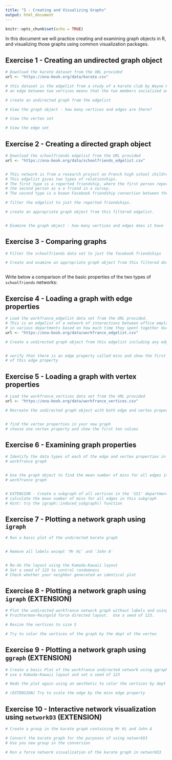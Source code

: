 ```yaml
---
title: "5 - Creating and Visualizing Graphs"
output: html_document
---
```


```r
knitr::opts_chunk$set(echo = TRUE)
```

In this document we will practice creating and examining graph objects in R, and visualizing those graphs using common visualization packages.

## Exercise 1 - Creating an undirected graph object

```r
# Download the karate dataset from the URL provided
url <- "https://ona-book.org/data/karate.csv"


```

```r
# this dataset is the edgelist from a study of a karate club by Wayne W. Zachary in 1977
# an edge between two vertices means that the two members socialized outside the club

# create an undirected graph from the edgelist

```

```r
# View the graph object - how many vertices and edges are there?

```

```r
# View the vertex set

```

```r
# View the edge set


```


## Exercise 2 - Creating a directed graph object

```r
# Download the schoolfriends edgelist from the URL provided
url <- "https://ona-book.org/data/schoolfriends_edgelist.csv"



```

```r
# This network is from a research project on French high school children
# This edgelist gives two types of relationships.
# The first type is a reported friendship, where the first person reported
# the second person as a a friend in a survey.
# The second type is a known Facebook friendship connection between the two.

# filter the edgelist to just the reported friendships.

```

```r
# create an appropriate graph object from this filtered edgelist. 



```


```r
# Examine the graph object - how many vertices and edges does it have

```


## Exercise 3 - Comparing graphs

```r
# Filter the schoolfriends data set to just the facebook friendships


```

```r
# Create and examine an appropriate graph object from this filtered data set



```

Write below a comparison of the basic properties of the two types of `schoolfriends` networks:



## Exercise 4 - Loading a graph with edge properties

```r
# Load the workfrance_edgelist data set from the URL provided.
# This is an edgelist of a network of interactions between office employees
# in various departments based on how much time they spent together during a given day
url <- "https://ona-book.org/data/workfrance_edgelist.csv"


```

```r
# Create a undirected graph object from this edgelist including any edge properties



```

```r
# verify that there is an edge property called mins and show the first ten values
# of this edge property

```

## Exercise 5 - Loading a graph with vertex properties

```r
# Load the workfrance_vertices data set from the URL provided
url <- "https://ona-book.org/data/workfrance_vertices.csv"


```

```r
# Recreate the undirected graph object with both edge and vertex properties



```

```r
# find the vertex properties in your new graph
# choose one vertex property and show the first ten values


```


## Exercise 6 - Examining graph properties

```r
# Identify the data types of each of the edge and vertex properties in your
# workfrance graph



```

```r
# Use the graph object to find the mean number of mins for all edges in your 
# workfrance graph



```

```r
# EXTENSION - Create a subgraph of all vertices in the 'SSI' department
# calculate the mean number of mins for all edges in this subgraph
# Hint: try the igraph::induced_subgraph() function


```


## Exercise 7 - Plotting a network graph using `igraph`

```r
# Run a basic plot of the undirected karate graph



```

```r
# Remove all labels except 'Mr Hi' and 'John A'



```


```r
# Re-do the layout using the Kamada-Kawaii layout
# Set a seed of 123 to control randomness
# Check whether your neighbor generated an identical plot

```

## Exercise 8 - Plotting a network graph using `igraph` (EXTENSION)

```r
# Plot the undirected workfrance network graph without labels and using a 
# Fruchterman-Reingold force directed layout.  Use a seed of 123.


```

```r
# Resize the vertices to size 5

```

```r
# Try to color the vertices of the graph by the dept of the vertex


```


## Exercise 9 - Plotting a network graph using `ggraph` (EXTENSION)

```r
# Create a basic Plot of the workfrance undirected network using ggraph
# use a Kamada-Kawaii layout and set a seed of 123


```

```r
# Redo the plot again using an aesthetic to color the vertices by dept

```

```r
# (EXTENSION) Try to scale the edge by the mins edge property


```


## Exercise 10 - Interactive network visualization using `networkD3` (EXTENSION)

```r
# Create a group in the karate graph containing Mr Hi and John A


```

```r
# Convert the karate graph for the purposes of using networkD3
# Use you new group in the conversion

```

```r
# Run a force network visualization of the karate graph in networkD3 


```

